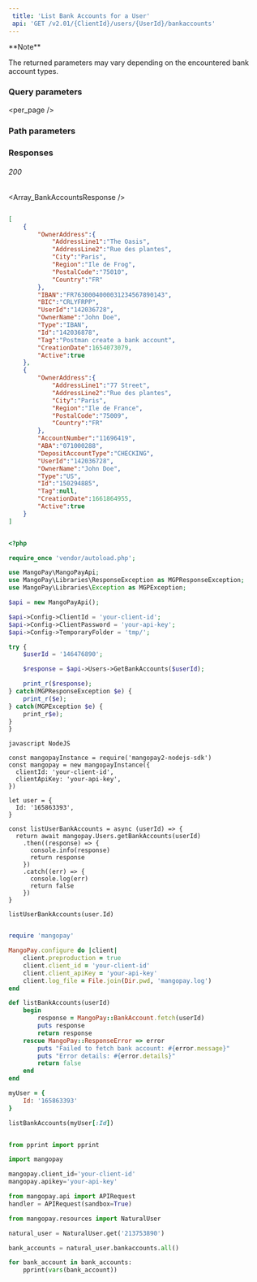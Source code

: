 ```yaml
---  
 title: 'List Bank Accounts for a User'  
 api: 'GET /v2.01/{ClientId}/users/{UserId}/bankaccounts'  
---  
```


  

<Note>  
**Note** 
  
The returned parameters may vary depending on the encountered bank account types.  
</Note>  

### Query parameters  

<page />  

<per_page />  

<Sort />  

<Active />  

### Path parameters  

<UserId1 />  

### Responses  

###### 200   

<Array_BankAccountsResponse />  

 <ResponseExample>  

```json 200  

[
    {
        "OwnerAddress":{
            "AddressLine1":"The Oasis",
            "AddressLine2":"Rue des plantes",
            "City":"Paris",
            "Region":"Ile de Frog",
            "PostalCode":"75010",
            "Country":"FR"
        },
        "IBAN":"FR7630004000031234567890143",
        "BIC":"CRLYFRPP",
        "UserId":"142036728",
        "OwnerName":"John Doe",
        "Type":"IBAN",
        "Id":"142036878",
        "Tag":"Postman create a bank account",
        "CreationDate":1654073079,
        "Active":true
    },
    {
        "OwnerAddress":{
            "AddressLine1":"77 Street",
            "AddressLine2":"Rue des plantes",
            "City":"Paris",
            "Region":"Ile de France",
            "PostalCode":"75009",
            "Country":"FR"
        },
        "AccountNumber":"11696419",
        "ABA":"071000288",
        "DepositAccountType":"CHECKING",
        "UserId":"142036728",
        "OwnerName":"John Doe",
        "Type":"US",
        "Id":"150294885",
        "Tag":null,
        "CreationDate":1661864955,
        "Active":true
    }
]  

 ```  

 </ResponseExample>  

<RequestExample>  
  
```php PHP  

<?php 

require_once 'vendor/autoload.php';

use MangoPay\MangoPayApi;
use MangoPay\Libraries\ResponseException as MGPResponseException;
use MangoPay\Libraries\Exception as MGPException;

$api = new MangoPayApi();

$api->Config->ClientId = 'your-client-id';
$api->Config->ClientPassword = 'your-api-key';
$api->Config->TemporaryFolder = 'tmp/';

try {
    $userId = '146476890';

    $response = $api->Users->GetBankAccounts($userId);

    print_r($response);
} catch(MGPResponseException $e) {
    print_r($e);
} catch(MGPException $e) {
    print_r$e);
}
}  
```  

```  
javascript NodeJS  

const mangopayInstance = require('mangopay2-nodejs-sdk')
const mangopay = new mangopayInstance({
  clientId: 'your-client-id',
  clientApiKey: 'your-api-key',
})

let user = {
  Id: '165863393',
}

const listUserBankAccounts = async (userId) => {
  return await mangopay.Users.getBankAccounts(userId)
    .then((response) => {
      console.info(response)
      return response
    })
    .catch((err) => {
      console.log(err)
      return false
    })
}

listUserBankAccounts(user.Id)  
```  

  
```ruby Ruby  

require 'mangopay'

MangoPay.configure do |client|
    client.preproduction = true
    client.client_id = 'your-client-id'
    client.client_apiKey = 'your-api-key'
    client.log_file = File.join(Dir.pwd, 'mangopay.log')
end

def listBankAccounts(userId)
    begin
        response = MangoPay::BankAccount.fetch(userId)
        puts response
        return response
    rescue MangoPay::ResponseError => error
        puts "Failed to fetch bank account: #{error.message}"
        puts "Error details: #{error.details}"
        return false
    end
end

myUser = {
    Id: '165863393'
}

listBankAccounts(myUser[:Id])  
```  

  
```python Python  

from pprint import pprint

import mangopay

mangopay.client_id='your-client-id'
mangopay.apikey='your-api-key'

from mangopay.api import APIRequest
handler = APIRequest(sandbox=True)

from mangopay.resources import NaturalUser

natural_user = NaturalUser.get('213753890')

bank_accounts = natural_user.bankaccounts.all()

for bank_account in bank_accounts:
    pprint(vars(bank_account))  
```  

  
</RequestExample>